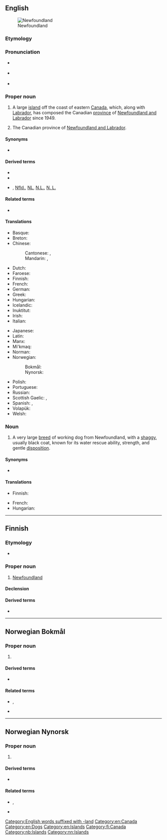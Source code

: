 ==English==
{{wikipedia}}
[[File:Newfoundland_map.png|thumb|Newfoundland]]

===Etymology===
{{PIE root|en|ters}}
{{calque|en|pt|Terra Nova||New Land}}

===Pronunciation===
* {{a|UK}} {{IPA|/ˈnjuːˌfaʊnd.lənd/|/ˈnjuː.fənd.lənd/|/ˈnjuː.fənd.lænd/|lang=en}}
* {{a|US}} {{IPA|/ˈn(j)uˌfaʊnd.lənd/|/ˈn(j)u.fənd.lənd/|/ˈn(j)u.fəndˌlænd/|/ˈn(j)uˌfaʊnd.lænd/|lang=en}}
* {{a|Canada}} {{IPA|/ˈnu.fənˌlænd/|/ˈnu.fəndˌlænd/|lang=en}}
{{rfp|Newfoundland pronunciation?|lang=en}}

===Proper noun===
{{en-proper noun}}

# A large [[island]] off the coast of eastern [[Canada]], which, along with [[Labrador]], has composed the Canadian [[province]] of [[Newfoundland and Labrador]] since 1949.
# {{lb|en|informal}} The Canadian province of [[Newfoundland and Labrador]].

====Synonyms====
* {{l|en|the Rock}}

====Derived terms====
* {{l|en|Newfoundlander}}
* {{l|en|Newfoundland speed bump}}
* {{sense|province}} {{l|en|Nfld}}, [[Nfld.]], [[NL]], [[N.L.]], [[N. L.]] {{qualifier|abbreviation}}

====Related terms====
* {{l|en|Newfie}}

====Translations====
{{trans-top|Island off the coast of Eastern Canada}}
* Basque: {{t|eu|Ternua}}
* Breton: {{t|br|Douar-Nevez|m}}
* Chinese:
*: Cantonese: {{t|yue|紐芬蘭|sc=Hani}}, {{t|yue|纽芬兰|tr=nau5 fan1 laan4|sc=Hani}}
*: Mandarin: {{t+|cmn|紐芬蘭|sc=Hani}}, {{t+|cmn|纽芬兰|tr=Niǔfēnlán|sc=Hani}}
* Dutch: {{t|nl|Newfoundland}}
* Faroese: {{t|fo|Nýfundland|n}}
* Finnish: {{t+|fi|Newfoundland}}
* French: {{t+|fr|Terre-Neuve|f}}
* German: {{t+|de|Neufundland|n}}
* Greek: {{t|el|Νέα Γη|f}}
* Hungarian: {{t+|hu|Újfundland}}
* Icelandic: {{t|is|Nýfundnaland|n}}
* Inuktitut: {{t|iu|ᓂᐅᐸᐅᓛᓐ|sc=Cans}}
* Irish: {{t|ga|Talamh an Éisc}}
* Italian: {{t|it|Terranova|f}}
{{trans-mid}}
* Japanese: {{t|ja|ニューファンドランド|tr=Nyūfandorando}}
* Latin: {{t|la|Terra Nova|f}}
* Manx: {{t|gv|Thalloo yn Eeast|m}}
* Mi'kmaq: {{t|mic|Taqamkuk}}
* Norman: {{t|nrf|Tèrre-Neuve|f}}
* Norwegian:
*: Bokmål: {{t|nb|Newfoundland}}
*: Nynorsk: {{t|nn|Newfoundland}}
* Polish: {{t+|pl|Nowa Fundlandia|f}}
* Portuguese: {{t+|pt|Terra Nova|f}}
* Russian: {{t+|ru|Ньюфа́ундленд|m}}
* Scottish Gaelic: {{t|gd|Talamh an Èisg|f}}, {{t|gd|Eilean a' Trosg|m}}
* Spanish: {{t|es|Terranova|f}}, {{t|es|Tierra Nueva|f}}
* Volapük: {{t+|vo|Nula-Faunlän}}
* Welsh: {{t|cy|y [[Tir Newydd]]|m}}
{{trans-bottom}}

===Noun===
{{en-noun}}

# A very large [[breed]] of working dog from Newfoundland, with a [[shaggy]], usually black coat, known for its water rescue ability, strength, and gentle [[disposition]].

====Synonyms====
* {{l|en|Newf}}

====Translations====
{{trans-top|dog}}
* Finnish: {{t|fi|newfoundlandinkoira}}
{{trans-mid}}
* French: {{t|fr|chien de Terre-Neuve}}
* Hungarian: {{t|hu|újfundlandi}}
{{trans-bottom}}

[[Category:English words suffixed with -land]]
[[Category:en:Canada]]
[[Category:en:Dogs]]
[[Category:en:Islands]]

----

==Finnish==

===Etymology===
* {{fi-IPA|n(j)yyfaundländ}}

===Proper noun===
{{fi-proper noun}}

# [[#English|Newfoundland]] {{gloss|island}}

====Declension====
{{fi-decl-risti|Newfoundland|||a|n=sg|i=0}}

====Derived terms====
* {{l|fi|newfoundlandinkoira}}

[[Category:fi:Canada]]

----

==Norwegian Bokmål==
{{wikipedia|lang=no}}

===Proper noun===
{{head|nb|proper noun}}

# {{l|en|Newfoundland}} {{qualifier|large Canadian island}}

====Derived terms====
* {{l|nb|newfoundlandshund}}

====Related terms====
* {{l|nb|newfoundlender}}, {{l|nb|newfoundlending}}
* {{l|nb|newfoundlandsk}}

[[Category:nb:Islands]]

----

==Norwegian Nynorsk==
{{wikipedia|lang=nn}}

===Proper noun===
{{head|nn|proper noun}}

# {{l|en|Newfoundland}} {{qualifier|large Canadian island}}

====Derived terms====
* {{l|nn|newfoundlandshund}}

====Related terms====
* {{l|nn|newfoundlendar}}, {{l|nn|newfoundlending}}
* {{l|nn|newfoundlandsk}}

[[Category:nn:Islands]]